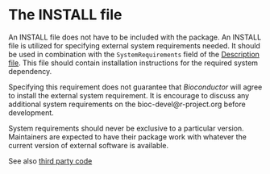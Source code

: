 # The INSTALL file {#sysdep}

An INSTALL file does not have to be included with the package. An INSTALL file
is utilized for specifying external system requirements needed. It should be
used in combination with the `SystemRequirements` field of the [Description
file](#description). This file should contain installation instructions for the
required system dependency.

Specifying this requirement does not guarantee that _Bioconductor_ will agree to
install the external system requirement. It is encourage to discuss any
additional system requirements on the bioc-devel@r-project.org before
development.

System requirements should never be exclusive to a particular
version. Maintainers are expected to have their package work with whatever the
current version of external software is available.

See also [third party code](#third-party-code)